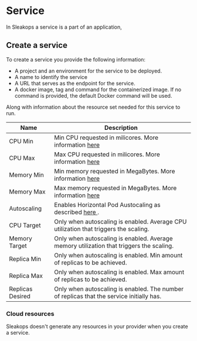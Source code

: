 
# Service

In Sleakops a service is a part of an application,

## Create a service

To create a service you provide the following information:

- A project and an environment for the service to be deployed.
- A name to identify the service
- A URL that serves as the endpoint for the service.
- A docker image, tag and command for the containerized image. If no command is provided, the default Docker command will be used.

Along with information about the resource set needed for this service to run.

| Name             | Description                                                                                                                                                                 |
| ---------------- | --------------------------------------------------------------------------------------------------------------------------------------------------------------------------- |
| CPU Min          | Min CPU requested in milicores. More information [here <FiExternalLink/>](https://kubernetes.io/docs/concepts/configuration/manage-resources-containers/#meaning-of-cpu)    |
| CPU Max          | Max CPU requested in milicores. More information [here <FiExternalLink/>](https://kubernetes.io/docs/concepts/configuration/manage-resources-containers/#meaning-of-cpu)    |
| Memory Min       | Min memory requested in MegaBytes. More information [here <FiExternalLink/>](https://kubernetes.io/docs/concepts/configuration/manage-resources-containers/#meaning-of-cpu) |
| Memory Max       | Max memory requested in MegaBytes. More information [here <FiExternalLink/>](https://kubernetes.io/docs/concepts/configuration/manage-resources-containers/#meaning-of-cpu) |
| Autoscaling      | Enables Horizontal Pod Austocaling as described [here <FiExternalLink/>](https://kubernetes.io/docs/tasks/run-application/horizontal-pod-autoscale/).                       |
| CPU Target       | Only when autoscaling is enabled. Average CPU utilization that triggers the scaling.                                                                                        |
| Memory Target    | Only when autoscaling is enabled. Average memory utilization that triggers the scaling.                                                                                     |
| Replica Min      | Only when autoscaling is enabled. Min amount of replicas to be achieved.                                                                                                    |
| Replica Max      | Only when autoscaling is enabled. Max amount of replicas to be achieved.                                                                                                    |
| Replicas Desired | Only when autoscaling is enabled. The number of replicas that the service initially has.                                                                                    |

### Cloud resources

Sleakops doesn't generate any resources in your provider when you create a service.

